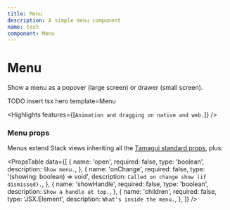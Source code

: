 ```yaml
---
title: Menu
description: A simple menu component
name: text
component: Menu
---
```


# Menu

<Description>Show a menu as a popover (large screen) or drawer (small screen).</Description>

<HeroContainer>
  <MenuDemo />
</HeroContainer>

TODO insert tsx hero template=Menu

<Highlights features={[`Animation and dragging on native and web.`]} />

### Menu props

Menus extend Stack views inheriting all the [Tamagui standard props](/docs/intro/props), plus:

<PropsTable
  data={[
    {
      name: 'open',
      required: false,
      type: 'boolean',
      description: `Show menu.`,
    },
    {
      name: 'onChange',
      required: false,
      type: '(showing: boolean) => void',
      description: `Called on change show (if dismissed).`,
    },
    {
      name: 'showHandle',
      required: false,
      type: 'boolean',
      description: `Show a handle at top.`,
    },
    {
      name: 'children',
      required: false,
      type: 'JSX.Element',
      description: `What's inside the menu.`,
    },
  ]}
/>
